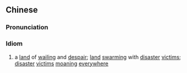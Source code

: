 {{also|哀鸿遍野}}
==Chinese==
{{zh-forms|s=哀鸿遍野|type=22|lit=plaintive whine of geese}}

===Pronunciation===
{{zh-pron
|m=āihóng biànyě
|c=oi1 hung4 pin3 je5
|cat=cy
}}

===Idiom===
{{zh-idiom}}

# a [[land]] of [[wail]]ing and [[despair]]; [[land]] [[swarm]]ing with [[disaster]] [[victim]]s; [[disaster]] [[victim]]s [[moan]]ing [[everywhere]]